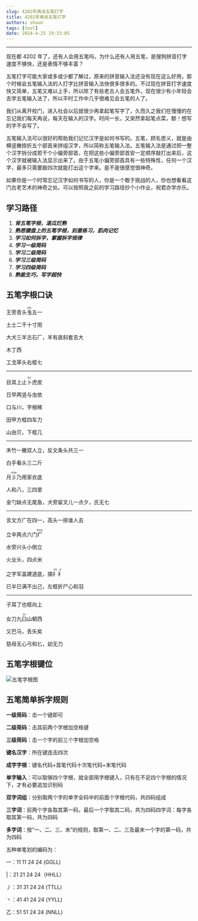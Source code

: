 ```yaml
---
slug: 4202年再说五笔打字
title: 4202年再说五笔打字
authors: shaun
tags: [tool]
date: 2024-4-25 19:33:05
---
```

***

现在都 4202 年了，还有人会用五笔吗，为什么还有人用五笔，是搜狗拼音打字速度不够快，还是表情不够丰富？

<!-- truncate -->

五笔打字可能大家或多或少都了解过，原来的拼音输入法还没有现在这么好用，那个时候会五笔输入法的人打字比拼音输入法快很多很多的。不过现在拼音打字速度快又简单，五笔又难以上手，所以除了有些老古人会五笔外，现在很少有小年轻会去学五笔输入法了，所以平时工作中几乎很难见会五笔的人了。

我们从离开校门，进入社会以后就很少再拿起笔写字了，久而久之我们在慢慢的在忘记我们每天再说，每天在输入的汉字。时间一长，又突然拿起笔点菜，额！想写的字不会写了。

五笔输入法可以很好的帮助我们记忆汉字是如何书写的。五笔，顾名思义，就是由横竖撇捺折五个部首来拼组汉字，所以简称五笔输入法。五笔输入法是通过把一整个汉字拆分成若干个小偏旁部首，在把这些小偏旁部首安一定顺序敲打出来后，这个汉字就被输入法显示出来了。由于五笔小偏旁部首具有一些特殊性，任何一个汉字，最多只需要敲四次就能打出这个字来。是不是很感觉很神奇。

如果你是一个时常忘记汉字如何书写的人，你是一个敢于挑战的人，你也想看看这门古老艺术的神奇之处。可以按照我之前的学习路径抄个小作业，祝君亦学亦乐。

## 学习路径

1. ***背五笔字根，滚瓜烂熟***
2. ***熟悉键盘上的五笔字根，刻意练习，肌肉记忆***
3. ***学习如何拆字，掌握拆字规律***
4. ***学习一级简码***
5. ***学习二级简码***
6. ***学习三级简码***
7. ***学习四级简码***
8. ***熟能生巧，写字超快***


## 五笔字根口诀

王旁青头<ruby>戋<rt>jiān</rt></ruby>五一

土士二干十寸雨

大犬三羊古石厂，羊有直斜套去大

木丁西

工戈草头右框七

***

目具上止<ruby>卜<rt>bǔ</rt></ruby>虎皮

日早两竖与虫依

口与川，字根稀

田甲方框四车力

山由贝，下框几

***

禾竹一撇双人立，反文条头共三一

白手看头三二斤

月<ruby>彡<rt>shān</rt></ruby>乃用家衣底

人和八，三四里

金勺缺点无尾鱼，犬旁留叉儿一点夕，氏无七

***

言文方广在四一，高头一捺谁人去

立辛两点六门<ruby>疒<rt>bìng</rt></ruby>

水旁兴头小倒立

火业头，四点米

之字军盖建道底，摘<ruby>礻<rt>shì</rt></ruby><ruby>衤<rt>yī</rt></ruby>

已半巳满不出己，左框折尸心和羽

***

子耳了也框向上

女刀九<ruby>臼<rt>jiù</rt></ruby>山朝西

又巴马，丢矢矣

慈母无心弓和匕，幼无力


## 五笔字根键位

<img  src="/img/wubizigen.png" alt="五笔字根图" />

## 五笔简单拆字规则


**一级简码**：击一个键即可

**二级简码**：击其前两个字根加空格键

**三级简码**：击一个字的前三个字根加空格

**键名汉字**：所在键连击四次

**成字字根**：键名代码+首笔代码十次笔代码+末笔代码

**单字输入**：可以取够四个字根，就全部用字根键入，只有在不足四个字根的情况下，才有必要追加识别码

**双字词组**：分别取两个字的单字全码中的前面个字根代码，共四码组成

**三字词**：前两个字各取其第一码，最后一个字取其二码，共为四码四字词：每字各取其第一码，共为四码

**多字词**：按“一、二、三、末”的规则，取第一、二、三及最末一个字的第一码，共为四码

五种单笔划的编码为：

一：11 11 24 24 (GGLL)

|：21 21 24 24（HHLL）

丿：31 31 24 24 (TTLL)

丶：41 41 24 24 (YYLL)

乙：51 51 24 24 (NNLL)
